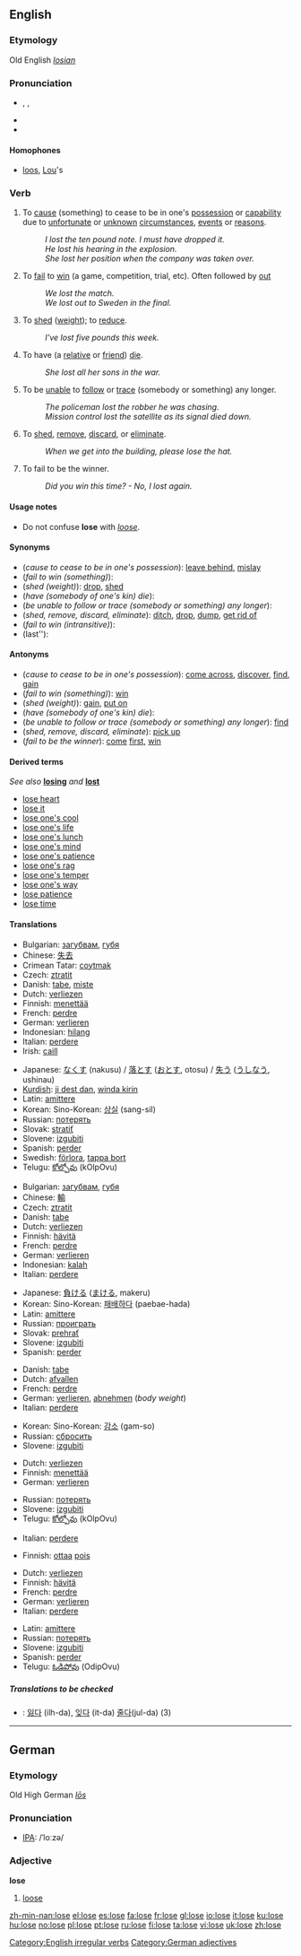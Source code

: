{{see|Lose}}
==English==

===Etymology===
Old English ''[[losian]]''

===Pronunciation===
*{{AHD|lo͞oz}}, {{IPA|/luːz/}}, {{SAMPA|/lu:z/}}
*{{rhymes|uːz}}
*{{audio|en-us-lose.ogg|Audio (US)}}

====Homophones====
*[[loo]]s, [[Lou]]'s

===Verb===
{{en-verb|loses|losing|lost}}

# {{transitive}} To [[cause]] (something) to cease to be in one's [[possession]] or [[capability]] due to [[unfortunate]] or [[unknown]] [[circumstance]]s, [[event]]s or [[reason]]s.
#:''I lost the ten pound note. I must have dropped it.''
#:''He lost his hearing in the explosion.''
#:''She lost her position when the company was taken over.''
# {{transitive}} To [[fail]] to [[win]] (a game, competition, trial, etc). Often followed by [[out]]
#:''We lost the match.''
#:''We lost out to Sweden in the final.''
# {{transitive}} To [[shed]] ([[weight]]); to [[reduce]].
#:''I've lost five pounds this week.''
# {{transitive}} To have (a [[relative]] or [[friend]]) [[die]].
#:''She lost all her sons in the war.''
# {{transitive}} To be [[unable]] to [[follow]] or [[trace]] (somebody or something) any longer.
#:''The policeman lost the robber he was chasing.''
#:''Mission control lost the satellite as its signal died down.''
# {{transitive}} {{informal}} To [[shed]], [[remove]], [[discard]], or [[eliminate]].
#:''When we get into the building, please lose the hat.''
# {{intransitive}} To fail to be the winner.
#:''Did you win this time? - No, I lost again.''

====Usage notes====
*Do not confuse '''lose''' with ''[[loose]]''.

====Synonyms====
*(''cause to cease to be in one's possession''): [[leave behind]], [[mislay]]
*(''fail to win (something)''):
*(''shed (weight)''): [[drop]], [[shed]]
*(''have (somebody of one's kin) die''):
*(''be unable to follow or trace (somebody or something) any longer''):
*(''shed, remove, discard, eliminate''): [[ditch]], [[drop]], [[dump]], [[get rid of]]
*(''fail to win (intransitive)''):
*(last''):

====Antonyms====
*(''cause to cease to be in one's possession''): [[come across]], [[discover]], [[find]], [[gain]]
*(''fail to win (something)''): [[win]]
*(''shed (weight)''): [[gain]], [[put on]]
*(''have (somebody of one's kin) die''):
*(''be unable to follow or trace (somebody or something) any longer''): [[find]]
*(''shed, remove, discard, eliminate''): [[pick up]]
*(''fail to be the winner''): [[come]] [[first]], [[win]]

====Derived terms====
''See also'' '''[[losing]]''' ''and'' '''[[lost]]'''
*[[lose heart]]
*[[lose it]]
*[[lose one's cool]]
*[[lose one's life]]
*[[lose one's lunch]]
*[[lose one's mind]]
*[[lose one's patience]]
*[[lose one's rag]]
*[[lose one's temper]]
*[[lose one's way]]
*[[lose patience]]
*[[lose time]]

====Translations====
{{trans-top|cause (something) to cease to be in one's possession or capability}}
*Bulgarian: [[загубвам]], [[губя]]
*Chinese: [[失去]]
*Crimean Tatar: [[coytmak]]
*Czech: [[ztratit]]
*Danish: [[tabe]], [[miste]]
*Dutch: [[verliezen]]
*Finnish: [[menettää]]
*French: [[perdre]]
*German: [[verlieren]]
*Indonesian: [[hilang]]
*Italian: [[perdere]]
*Irish: [[caill]]
{{trans-mid}}
*Japanese: [[なくす]] (nakusu) / [[落とす]] ([[おとす]], otosu) / [[失う]] ([[うしなう]], ushinau)
*[[Kurdish]]: [[ji dest dan]], [[winda|winda kirin]]
*Latin: [[amittere]]
*Korean: Sino-Korean: [[상실]] (sang-sil)
*Russian: [[пoтeрять]]
*Slovak: [[stratiť]]
*Slovene: [[izgubiti]]
*Spanish: [[perder]]
*Swedish: [[förlora]], [[tappa bort]]
*Telugu: [[కోల్పోవు]] (kOlpOvu)
{{trans-bottom}}

{{trans-top|(transitive) fail to win}}
*Bulgarian: [[загубвам]], [[губя]]
*Chinese: [[輸]]
*Czech: [[ztratit]]
*Danish: [[tabe]]
*Dutch: [[verliezen]]
*Finnish: [[hävitä]]
*French: [[perdre]]
*German: [[verlieren]]
*Indonesian: [[kalah]]
*Italian: [[perdere]]
{{trans-mid}}
*Japanese: [[負ける]] ([[まける]], makeru)
*Korean: Sino-Korean: [[패배]]하다 (paebae-hada)
*Latin: [[amittere]]
*Russian: [[проиграть]]
*Slovak: [[prehrať]]
*Slovene: [[izgubiti]]
*Spanish: [[perder]]
{{trans-bottom}}

{{trans-top|shed (weight)}}
*Danish: [[tabe]]
*Dutch: [[afvallen]]
*French: [[perdre]]
*German: [[verlieren]], [[abnehmen]] (''body weight'')
*Italian: [[perdere]]
{{trans-mid}}
*Korean: Sino-Korean: [[감소]] (gam-so)
*Russian: [[сбросить]]
*Slovene: [[izgubiti]]
{{trans-bottom}}

{{trans-top|have (somebody of one's kin) die}}
*Dutch: [[verliezen]]
*Finnish: [[menettää]]
*German: [[verlieren]]
{{trans-mid}}
*Russian: [[потерять]]
*Slovene: [[izgubiti]]
*Telugu: [[కోల్పోవు]] (kOlpOvu)
{{trans-bottom}}

{{trans-top|be unable to follow or trace (somebody or something) any longer}}
*Italian: [[perdere]]
{{trans-mid}}
{{trans-bottom}}

{{trans-top|informal: shed, remove, discard, eliminate}}
*Finnish: [[ottaa]] [[pois]]
{{trans-mid}}
{{trans-bottom}}

{{trans-top|fail to be the winner}}
*Dutch: [[verliezen]]
*Finnish: [[hävitä]]
*French: [[perdre]]
*German: [[verlieren]]
*Italian: [[perdere]]
{{trans-mid}}
*Latin: [[amittere]]
*Russian: [[потерять]]
*Slovene: [[izgubiti]]
*Spanish: [[perder]]
*Telugu: [[ఓడిపోవు]] (OdipOvu)
{{trans-bottom}}

=====Translations to be checked=====
{{checktrans}}
*{{ttbc|Korean}}: [[잃다]] (ilh-da), [[잊다]] (it-da) [[줄다]](jul-da) (3)

[[Category:English irregular verbs]]

----

==German==

===Etymology===
Old High German ''[[lōs]]''

===Pronunciation===
*[[IPA]]: /ˈloːzə/

===Adjective===
'''lose'''

# [[loose]]

[[Category:German adjectives]]

[[zh-min-nan:lose]]
[[el:lose]]
[[es:lose]]
[[fa:lose]]
[[fr:lose]]
[[gl:lose]]
[[io:lose]]
[[it:lose]]
[[ku:lose]]
[[hu:lose]]
[[no:lose]]
[[pl:lose]]
[[pt:lose]]
[[ru:lose]]
[[fi:lose]]
[[ta:lose]]
[[vi:lose]]
[[uk:lose]]
[[zh:lose]]